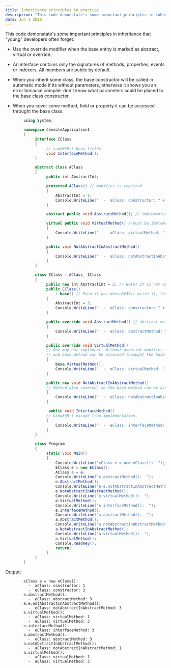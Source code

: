 ```yaml
---
title: Inheritance principles in practice
description: "This code demonstate's some important principles in inheritance that "young" developers often forget."
date: Jun 1 2010
---
```


This code demonstate's some important principles in inheritance that "young" developers often forget.

- Use the override modifier when the base entity is marked as abstract, virtual or override.

- An interface contains only the signatures of methods, properties, events or indexers. All members are public by default.

- When you inherit some class, the base constructor will be called in automatic mode if its without parameters, otherwise it shows you an error because compiler don't know what parameters sould be placed to the base class constructor.

- When you cover some method, field or property it can be accessed throught the base class.

```cs
        using System;

        namespace ConsoleApplication1
        {
             interface IClass
             {
                  // can&#39;t have fields        
                  void InterfaceMethod();
             }

             abstract class AClass
             {
                  public int AbstractInt;

                  protected AClass() // modifier is required
                  {
                      AbstractInt = 1;
                      Console.WriteLine("  -  aClass: constructor: " + AbstractInt);
                  }

                  abstract public void AbstractMethod(); // implementation is prohibited

                  virtual public void VirtualMethod() //must be implemented
                  {
                      Console.WriteLine("  -  aClass: virtualMethod: " + AbstractInt);
                  }

                  public void NotAbstractInAbstractMethod()
                  {
                      Console.WriteLine("  -  aClass: notAbstractInAbstractMethod: " + AbstractInt);
                  }
             }

             class EClass : AClass, IClass
             {
                  public new int AbstractInt = 2; // Note! It is not override old field, it also cover it.
                  public EClass()
                      : base() // Even if you doesn&#39;t write it, the old default constructor will be called. 
                  {
                      AbstractInt = 3;
                      Console.WriteLine("  -  eClass: constructor: " + AbstractInt);
                  }

                  public override void AbstractMethod() // abstract methods must be overrided
                  {
                      Console.WriteLine("  -  eClass: abstractMethod: " + AbstractInt);
                  }

                  public override void VirtualMethod()
                  // One may not implement. Without override modifier it is also covering 
                  // and base method can be accessed throught the base class
                  {
                      base.VirtualMethod();
                      Console.WriteLine("  -  eClass: virtualMethod: " + AbstractInt);
                  }

                  public new void NotAbstractInAbstractMethod() 
                  // Method also covered, so the base method can be accessed throught the base class
                  {
                      Console.WriteLine("  -  eClass: notAbstractInAbstractMethod: " + AbstractInt);
                  }

                   public void InterfaceMethod()
                  // Can&#39;t escape from implementation.
                  {
                      Console.WriteLine("  -  eClass: interfaceMethod: " + AbstractInt);
                  }
             }

             class Program
             {
                  static void Main()
                  {
                      Console.WriteLine("eClass e = new eClass():  ");
                      EClass e = new EClass();
                      AClass a = e;
                      Console.WriteLine("e.abstractMethod():  ");
                      e.AbstractMethod();
                      Console.WriteLine("e.e.notAbstractInAbstractMethod():  ");
                      e.NotAbstractInAbstractMethod();
                      Console.WriteLine("e.virtualMethod():  ");
                      e.VirtualMethod();
                      Console.WriteLine("e.interfaceMethod():  ");
                      e.InterfaceMethod();
                      Console.WriteLine("a.abstractMethod():  ");
                      a.AbstractMethod();
                      Console.WriteLine("a.notAbstractInAbstractMethod():  ");
                      a.NotAbstractInAbstractMethod();
                      Console.WriteLine("a.virtualMethod():  ");
                      a.VirtualMethod();
                      Console.ReadKey();
                      return;
                  }
             }
        }
```

Output:

```
        eClass e = new eClass():
          -  aClass: constructor: 1
          -  eClass: constructor: 3
        e.abstractMethod():
          -  eClass: abstractMethod: 3
        e.e.notAbstractInAbstractMethod():
          -  eClass: notAbstractInAbstractMethod: 3
        e.virtualMethod():
          -  aClass: virtualMethod: 1
          -  eClass: virtualMethod: 3
        e.interfaceMethod():
          -  eClass: interfaceMethod: 3
        a.abstractMethod():
          -  eClass: abstractMethod: 3
        a.notAbstractInAbstractMethod():
          -  aClass: notAbstractInAbstractMethod: 1
        a.virtualMethod():
          -  aClass: virtualMethod: 1
          -  eClass: virtualMethod: 3
```
